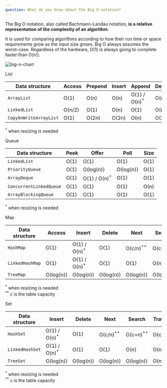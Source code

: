 ```yaml
---
question: What do you know about the Big O notation?
---
```



The Big O notation, also called Bachmann-Landau notation, **is a relative**
**representation of the complexity of an algorithm**.

It is used for comparing algorithms according to how their run time or space
requirements grow as the input size grows. Big O always assumes the worst-case.
Regardless of the hardware, O(1) is always going to complete faster than O(n!).

![big-o-chart](../../../content/posts/java-interview-questions/big-o-chart.png)

<DividerTitle as="h4" variant="styles.h5">
  List
</DividerTitle>

| Data structure         | Access | Prepend | Insert | Append                   | Delete | Search | Traverse |
| ---------------------- | ------ | ------- | ------ | ------------------------ | ------ | ------ | -------- |
| `ArrayList`            | O(1)   | O(n)    | O(n)   | O(1) / O(n)<sup>\*</sup> | O(n)   | O(n)   | O(n)     |
| `LinkedList`           | O(n/2) | O(1)    | O(n)   | O(1)                     | O(n)   | O(n)   | O(n)     |
| `CopyOnWriteArrayList` | O(1)   | O(2n)   | O(2n)  | O(n)                     | O(2n)  | O(n)   | O(n)     |

<sup>*</sup> when resizing is needed

<DividerTitle as="h4" variant="styles.h5">
  Queue
</DividerTitle>

| Data structure          | Peek | Offer                    | Poll      | Size |
| ----------------------- | ---- | ------------------------ | --------- | ---- |
| `LinkedList`            | O(1) | O(1)                     | O(1)      | O(1) |
| `PriorityQueue`         | O(1) | O(log(n))                | O(log(n)) | O(1) |
| `ArrayDeque`            | O(1) | O(1) / O(n)<sup>\*</sup> | O(1)      | O(1) |
| `ConcurrentLinkedQueue` | O(1) | O(1)                     | O(1)      | O(n) |
| `ArrayBlockingQueue`    | O(1) | O(1)                     | O(1)      | O(1) |

<sup>*</sup> when resizing is needed

<DividerTitle as="h4" variant="styles.h5">
  Map
</DividerTitle>

| Data structure  | Access    | Insert                   | Delete    | Next                  | Search                |
| --------------- | --------- | ------------------------ | --------- | --------------------- | --------------------- |
| `HashMap`       | O(1)      | O(1) / O(n)<sup>\*</sup> | O(1)      | O(c/n)<sup>\*\*</sup> | O(c+n)<sup>\*\*</sup> |
| `LinkedHashMap` | O(1)      | O(1) / O(n)<sup>\*</sup> | O(1)      | O(1)                  | O(n)                  |
| `TreeMap`       | O(log(n)) | O(log(n))                | O(log(n)) | O(log(n))             | O(log(n)              |

<sup>*</sup> when resizing is needed <br />
<sup>**</sup> c is the table capacity

<DividerTitle as="h4" variant="styles.h5">
  Set
</DividerTitle>

| Data structure  | Insert                   | Delete    | Next                  | Search                | Traverse              |
| --------------- | ------------------------ | --------- | --------------------- | --------------------- | --------------------- |
| `HashSet`       | O(1) / O(n)<sup>\*</sup> | O(1)      | O(c/n)<sup>\*\*</sup> | O(c+n)<sup>\*\*</sup> | O(c+n)<sup>\*\*</sup> |
| `LinkedHashSet` | O(1) / O(n)<sup>\*</sup> | O(1)      | O(1)                  | O(n)                  | O(n)                  |
| `TreeSet`       | O(log(n))                | O(log(n)) | O(log(n))             | O(log(n))             | O(n)                  |

<sup>*</sup> when resizing is needed <br />
<sup>**</sup> c is the table capacity
